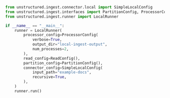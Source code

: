 ```python Python SDK
from unstructured.ingest.connector.local import SimpleLocalConfig
from unstructured.ingest.interfaces import PartitionConfig, ProcessorConfig, ReadConfig
from unstructured.ingest.runner import LocalRunner

if __name__ == "__main__":
    runner = LocalRunner(
        processor_config=ProcessorConfig(
            verbose=True,
            output_dir="local-ingest-output",
            num_processes=2,
        ),
        read_config=ReadConfig(),
        partition_config=PartitionConfig(),
        connector_config=SimpleLocalConfig(
            input_path="example-docs",
            recursive=True,
        ),
    )
    runner.run()
```

